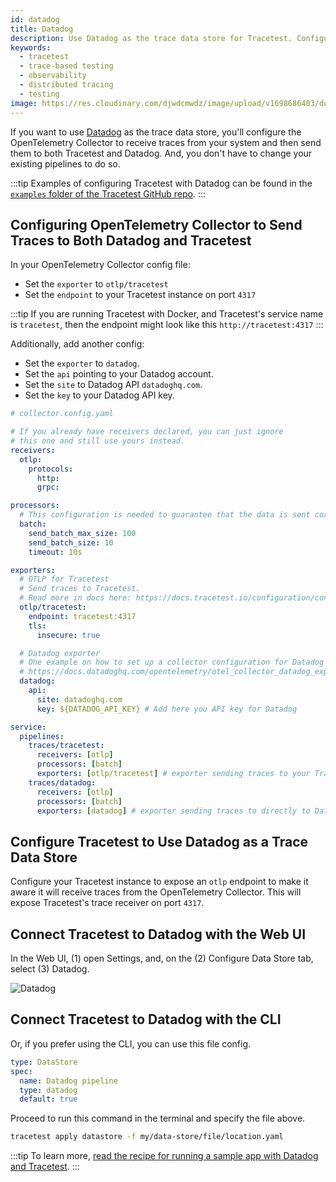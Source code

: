 ```yaml
---
id: datadog
title: Datadog
description: Use Datadog as the trace data store for Tracetest. Configure the OpenTelemetry Collector to receive traces and forward them to both Tracetest and Datadog.
keywords:
  - tracetest
  - trace-based testing
  - observability
  - distributed tracing
  - testing
image: https://res.cloudinary.com/djwdcmwdz/image/upload/v1698686403/docs/Blog_Thumbnail_14_rsvkmo.jpg
---
```


If you want to use [Datadog](https://www.datadoghq.com/) as the trace data store, you'll configure the OpenTelemetry Collector to receive traces from your system and then send them to both Tracetest and Datadog. And, you don't have to change your existing pipelines to do so.

:::tip
Examples of configuring Tracetest with Datadog can be found in the [`examples` folder of the Tracetest GitHub repo](https://github.com/intelops/qualityTrace/tree/main/examples).
:::

## Configuring OpenTelemetry Collector to Send Traces to Both Datadog and Tracetest

In your OpenTelemetry Collector config file:

- Set the `exporter` to `otlp/tracetest`
- Set the `endpoint` to your Tracetest instance on port `4317`

:::tip
If you are running Tracetest with Docker, and Tracetest's service name is `tracetest`, then the endpoint might look like this `http://tracetest:4317`
:::

Additionally, add another config:

- Set the `exporter` to `datadog`.
- Set the `api` pointing to your Datadog account.
- Set the `site` to Datadog API `datadoghq.com`.
- Set the `key` to your Datadog API key.

```yaml
# collector.config.yaml

# If you already have receivers declared, you can just ignore
# this one and still use yours instead.
receivers:
  otlp:
    protocols:
      http:
      grpc:

processors:
  # This configuration is needed to guarantee that the data is sent correctly to Datadog
  batch:
    send_batch_max_size: 100
    send_batch_size: 10
    timeout: 10s

exporters:
  # OTLP for Tracetest
  # Send traces to Tracetest.
  # Read more in docs here: https://docs.tracetest.io/configuration/connecting-to-data-stores/opentelemetry-collector
  otlp/tracetest:
    endpoint: tracetest:4317
    tls:
      insecure: true

  # Datadog exporter
  # One example on how to set up a collector configuration for Datadog can be seen here:
  # https://docs.datadoghq.com/opentelemetry/otel_collector_datadog_exporter/?tab=onahost
  datadog:
    api:
      site: datadoghq.com
      key: ${DATADOG_API_KEY} # Add here you API key for Datadog

service:
  pipelines:
    traces/tracetest:
      receivers: [otlp]
      processors: [batch]
      exporters: [otlp/tracetest] # exporter sending traces to your Tracetest instance
    traces/datadog:
      receivers: [otlp]
      processors: [batch]
      exporters: [datadog] # exporter sending traces to directly to Datadog
```

## Configure Tracetest to Use Datadog as a Trace Data Store

Configure your Tracetest instance to expose an `otlp` endpoint to make it aware it will receive traces from the OpenTelemetry Collector. This will expose Tracetest's trace receiver on port `4317`.

## Connect Tracetest to Datadog with the Web UI

In the Web UI, (1) open Settings, and, on the (2) Configure Data Store tab, select (3) Datadog.

![Datadog](../img/configure-datadog-0.11.3.png)

## Connect Tracetest to Datadog with the CLI

Or, if you prefer using the CLI, you can use this file config.

```yaml
type: DataStore
spec:
  name: Datadog pipeline
  type: datadog
  default: true
```

Proceed to run this command in the terminal and specify the file above.

```bash
tracetest apply datastore -f my/data-store/file/location.yaml
```

:::tip
To learn more, [read the recipe for running a sample app with Datadog and Tracetest](/examples-tutorials/recipes/running-tracetest-with-datadog).
:::
